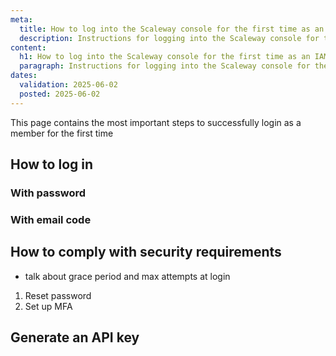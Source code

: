 ```yaml
---
meta:
  title: How to log into the Scaleway console for the first time as an IAM member
  description: Instructions for logging into the Scaleway console for the first time as an IAM member
content:
  h1: How to log into the Scaleway console for the first time as an IAM member
  paragraph: Instructions for logging into the Scaleway console for the first time as an IAM member
dates:
  validation: 2025-06-02
  posted: 2025-06-02
---
```


This page contains the most important steps to successfully login as a member for the first time

## How to log in

<Macro id="login-member" />

### With password
### With email code

## How to comply with security requirements

- talk about grace period and max attempts at login

1. Reset password
2. Set up MFA

## Generate an API key


